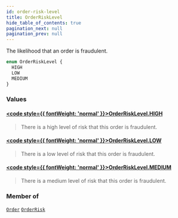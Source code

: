 ```yaml
---
id: order-risk-level
title: OrderRiskLevel
hide_table_of_contents: true
pagination_next: null
pagination_prev: null
---
```








The likelihood that an order is fraudulent.

```graphql
enum OrderRiskLevel {
  HIGH
  LOW
  MEDIUM
}
```


### Values

#### [<code style={{ fontWeight: 'normal' }}>OrderRiskLevel.<b>HIGH</b></code>](#) 
> There is a high level of risk that this order is fraudulent.
> 

#### [<code style={{ fontWeight: 'normal' }}>OrderRiskLevel.<b>LOW</b></code>](#) 
> There is a low level of risk that this order is fraudulent.
> 

#### [<code style={{ fontWeight: 'normal' }}>OrderRiskLevel.<b>MEDIUM</b></code>](#) 
> There is a medium level of risk that this order is fraudulent.
> 



### Member of

[`Order`](/objects/order)  <Badge class="secondary" text="object"/><Bullet />[`OrderRisk`](/objects/order-risk)  <Badge class="secondary" text="object"/>



